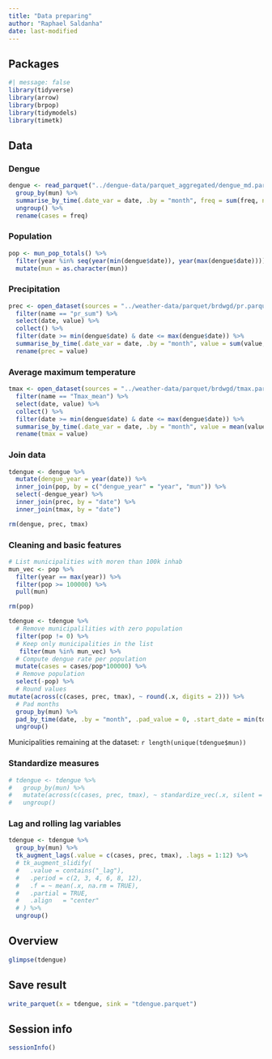 ```yaml
---
title: "Data preparing"
author: "Raphael Saldanha"
date: last-modified
---
```


## Packages

```r
#| message: false
library(tidyverse)
library(arrow)
library(brpop)
library(tidymodels)
library(timetk)
```

## Data

### Dengue

```r
dengue <- read_parquet("../dengue-data/parquet_aggregated/dengue_md.parquet") %>%
  group_by(mun) %>%
  summarise_by_time(.date_var = date, .by = "month", freq = sum(freq, na.rm = TRUE)) %>%
  ungroup() %>%
  rename(cases = freq)
```

### Population

```r
pop <- mun_pop_totals() %>%
  filter(year %in% seq(year(min(dengue$date)), year(max(dengue$date)))) %>%
  mutate(mun = as.character(mun))
```

### Precipitation

```r
prec <- open_dataset(sources = "../weather-data/parquet/brdwgd/pr.parquet") %>%
  filter(name == "pr_sum") %>%
  select(date, value) %>%
  collect() %>%
  filter(date >= min(dengue$date) & date <= max(dengue$date)) %>%
  summarise_by_time(.date_var = date, .by = "month", value = sum(value, na.rm = TRUE)) %>%
  rename(prec = value)
```

### Average maximum temperature

```r
tmax <- open_dataset(sources = "../weather-data/parquet/brdwgd/tmax.parquet") %>%
  filter(name == "Tmax_mean") %>%
  select(date, value) %>%
  collect() %>%
  filter(date >= min(dengue$date) & date <= max(dengue$date)) %>%
  summarise_by_time(.date_var = date, .by = "month", value = mean(value, na.rm = TRUE)) %>%
  rename(tmax = value)
```

### Join data

```r
tdengue <- dengue %>%
  mutate(dengue_year = year(date)) %>%
  inner_join(pop, by = c("dengue_year" = "year", "mun")) %>%
  select(-dengue_year) %>%
  inner_join(prec, by = "date") %>%
  inner_join(tmax, by = "date")

rm(dengue, prec, tmax)
```

### Cleaning and basic features

```r
# List municipalities with moren than 100k inhab
mun_vec <- pop %>%
  filter(year == max(year)) %>%
  filter(pop >= 100000) %>%
  pull(mun)

rm(pop)
```

```r
tdengue <- tdengue %>%
  # Remove municipalilities with zero population
  filter(pop != 0) %>%
  # Keep only municipalities in the list
   filter(mun %in% mun_vec) %>%
  # Compute dengue rate per population
  mutate(cases = cases/pop*100000) %>%
  # Remove population
  select(-pop) %>%
  # Round values
mutate(across(c(cases, prec, tmax), ~ round(.x, digits = 2))) %>%
  # Pad months 
  group_by(mun) %>%
  pad_by_time(date, .by = "month", .pad_value = 0, .start_date = min(tdengue$date), .end_date = max(tdengue$date)) %>%
  ungroup()
```

Municipalities remaining at the dataset: `r length(unique(tdengue$mun))`

### Standardize measures

```r
# tdengue <- tdengue %>%
#   group_by(mun) %>%
#   mutate(across(c(cases, prec, tmax), ~ standardize_vec(.x, silent = TRUE))) %>%
#   ungroup()
```

### Lag and rolling lag variables

```r
tdengue <- tdengue %>%
  group_by(mun) %>%
  tk_augment_lags(.value = c(cases, prec, tmax), .lags = 1:12) %>%
  # tk_augment_slidify(
  #   .value = contains("_lag"), 
  #   .period = c(2, 3, 4, 6, 8, 12), 
  #   .f = ~ mean(.x, na.rm = TRUE), 
  #   .partial = TRUE,
  #   .align   = "center"
  # ) %>%
  ungroup()
```

## Overview

```r
glimpse(tdengue)
```

## Save result

```r
write_parquet(x = tdengue, sink = "tdengue.parquet")
```

## Session info

```r
sessionInfo()
```
